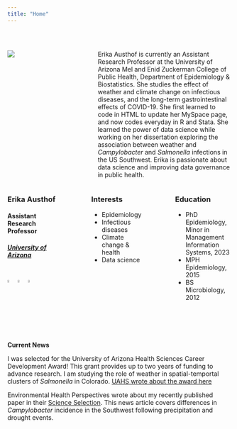 ```yaml
---
title: "Home"
---
```


<br>

::: columns
::: {.column width="30%"}
![](./images/Headshot_round.png)
:::

::: {.column width="5%"}
<br>
:::

::: {.column width="65%"}
Erika Austhof is currently an Assistant Research Professor at the University of Arizona Mel and Enid Zuckerman College of Public Health, Department of Epidemiology & Biostatistics. She studies the effect of weather and climate change on infectious diseases, and the long-term gastrointestinal effects of COVID-19. She first learned to code in HTML to update her MySpace page, and now codes everyday in R and Stata. She learned the power of data science while working on her dissertation exploring the association between weather and *Campylobacter* and *Salmonella* infections in the US Southwest. Erika is passionate about data science and improving data governance in public health.
:::
:::

::: columns
::: {.column width="30%"}
### **Erika Austhof**

#### Assistant Research Professor

##### [University of Arizona](https://publichealth.arizona.edu/directory/erika-austhof)

<br> [![](./images/scholar.png){width="15%"}](https://scholar.google.com/citations?user=s8k_vCsAAAAJ&hl=en) [![](./images/github.png){width="15%"}](https://github.com/austhofe) [![](./images/linkedin.png){width="15%"}](https://www.linkedin.com/in/epierika/)
:::

::: {.column width="5%"}
<br>
:::

::: {.column width="30%"}
### Interests

-   Epidemiology
-   Infectious diseases
-   Climate change & health
-   Data science
:::

::: {.column width="5%"}
<br>
:::

::: {.column width="30%"}
### Education

-   PhD Epidemiology, Minor in Management Information Systems, 2023
-   MPH Epidemiology, 2015
-   BS Microbiology, 2012
:::
:::

::: {.column width="100%"}
<br>
:::

<br>
**Current News**

I was selected for the University of Arizona Health Sciences Career Development Award! This grant provides up to two years of funding to advance research. I am studying the role of weather in spatial-temportal clusters of *Salmonella* in Colorado. [UAHS wrote about the award here](https://healthsciences.arizona.edu/connect/honors/public-healths-austhof-receives-career-development-award)

Environmental Health Perspectives wrote about my recently published paper in their [Science Selection](https://ehp.niehs.nih.gov/doi/10.1289/EHP16432). This news article covers differences in *Campylobacter* incidence in the Southwest following precipitation and drought events.
